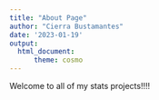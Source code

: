 ```yaml
---
title: "About Page"
author: "Cierra Bustamantes"
date: '2023-01-19'
output:
  html_document:
      theme: cosmo
---
```

Welcome to all of my stats projects!!!!